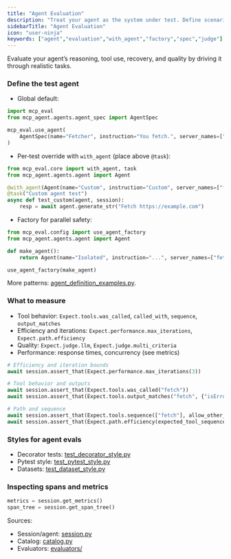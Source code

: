 ```yaml
---
title: "Agent Evaluation"
description: "Treat your agent as the system under test. Define scenarios, assert behavior, and measure efficiency and quality."
sidebarTitle: "Agent Evaluation"
icon: "user-ninja"
keywords: ["agent","evaluation","with_agent","factory","spec","judge"]
---
```


Evaluate your agent’s reasoning, tool use, recovery, and quality by driving it through realistic tasks.

### Define the test agent

- Global default:

```python
import mcp_eval
from mcp_agent.agents.agent_spec import AgentSpec

mcp_eval.use_agent(
    AgentSpec(name="Fetcher", instruction="You fetch.", server_names=["fetch"])  # see [Settings](../src/mcp_eval/config.py)
)
```

- Per‑test override with `with_agent` (place above `@task`):

```python
from mcp_eval.core import with_agent, task
from mcp_agent.agents.agent import Agent

@with_agent(Agent(name="Custom", instruction="Custom", server_names=["fetch"]))  # see [Core](../src/mcp_eval/core.py)
@task("Custom agent test")
async def test_custom(agent, session):
    resp = await agent.generate_str("Fetch https://example.com")
```

- Factory for parallel safety:

```python
from mcp_eval.config import use_agent_factory
from mcp_agent.agents.agent import Agent

def make_agent():
    return Agent(name="Isolated", instruction="...", server_names=["fetch"])  # see [Settings](../src/mcp_eval/config.py)

use_agent_factory(make_agent)
```

More patterns: [agent_definition_examples.py](../examples/mcp_server_fetch/agent_definition_examples.py).

### What to measure

- Tool behavior: `Expect.tools.was_called`, `called_with`, `sequence`, `output_matches`
- Efficiency and iterations: `Expect.performance.max_iterations`, `Expect.path.efficiency`
- Quality: `Expect.judge.llm`, `Expect.judge.multi_criteria`
- Performance: response times, concurrency (see metrics)

```python
# Efficiency and iteration bounds
await session.assert_that(Expect.performance.max_iterations(3))

# Tool behavior and outputs
await session.assert_that(Expect.tools.was_called("fetch"))
await session.assert_that(Expect.tools.output_matches("fetch", {"isError": False}, match_type="partial"))

# Path and sequence
await session.assert_that(Expect.tools.sequence(["fetch"], allow_other_calls=True))
await session.assert_that(Expect.path.efficiency(expected_tool_sequence=["fetch"], allow_extra_steps=1))
```

### Styles for agent evals

- Decorator tests: [test_decorator_style.py](../examples/mcp_server_fetch/tests/test_decorator_style.py)
- Pytest style: [test_pytest_style.py](../examples/mcp_server_fetch/tests/test_pytest_style.py)
- Datasets: [test_dataset_style.py](../examples/mcp_server_fetch/tests/test_dataset_style.py)

### Inspecting spans and metrics

```python
metrics = session.get_metrics()
span_tree = session.get_span_tree()
```

Sources:
- Session/agent: [session.py](../src/mcp_eval/session.py)
- Catalog: [catalog.py](../src/mcp_eval/catalog.py)
- Evaluators: [evaluators/](../src/mcp_eval/evaluators/)

<!-- TODO: Add example screenshots of an agent’s failed vs passed run with metrics breakdown and tool coverage. -->


